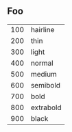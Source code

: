 
<Meta title="Font/Weights" />

## Foo

|||
|-----|-------------|
| 100 | hairline |
| 200 | thin |
| 300 | light |
| 400 | normal |
| 500 | medium |
| 600 | semibold |
| 700 | bold |
| 800 | extrabold |
| 900 | black |